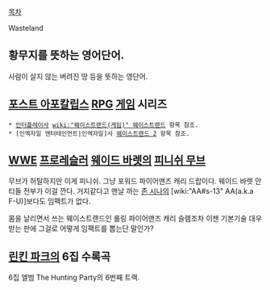 [[목차]]

Wasteland

== 황무지를 뜻하는 영어단어. ==
사람이 살지 않는 버려진 땅 등을 뜻하는 영단어.

== [[포스트 아포칼립스]] [[RPG]] [[게임]] 시리즈 ==
 * [[인터플레이]]사 [[wiki:"웨이스트랜드(게임)" 웨이스트랜드]] 항목 참조.
 * [인엑자일 엔터테인먼트|인엑자일]사 [[웨이스트랜드 2]] 항목 참조.

== [[WWE]] [[프로레슬러]] [[웨이드 바렛]]의 [[피니쉬 무브]] ==
무브가 허탈하지만 이게 피니쉬. 그냥 포워드 파이어맨즈 캐리 드랍이다. 웨이드 바렛 안티들 전부가 이걸 깐다. 거지같다고 맨날 까는 [[존 시나]]의 [wiki:"AA#s-13" AA(a.k.a F-U)]보다도 임팩트가 없다.

몸을 날리면서 쓰는 웨이스트랜드인 롤링 파이어맨즈 캐리 슬램조차 이젠 기본기술 대우받는 판에 그걸로 어떻게 임팩트를 뽑는단 말인가?

== [[린킨 파크]]의 6집 수록곡 ==
{{{#!html
<iframe width="560" height="315" src="//www.youtube.com/embed/h6sFG7qOd4A" frameborder="0" allowfullscreen></iframe>
}}}
6집 앨범 The Hunting Party의 6번째 트랙.
